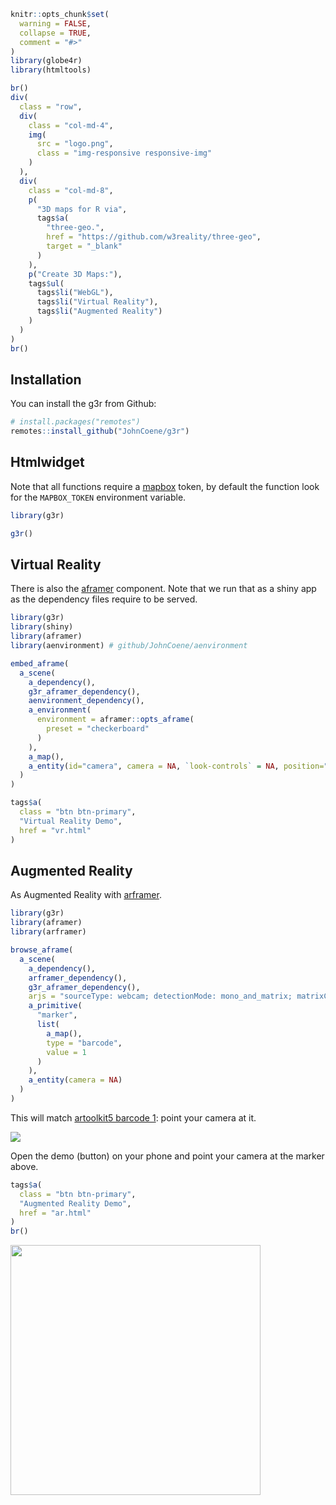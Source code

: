 <!-- badges: start -->
<!-- badges: end -->

```r
knitr::opts_chunk$set(
  warning = FALSE,
  collapse = TRUE,
  comment = "#>"
)
library(globe4r)
library(htmltools)
```

```r
br()
div(
  class = "row",
  div(
    class = "col-md-4",
    img(
      src = "logo.png",
      class = "img-responsive responsive-img"
    )
  ),
  div(
    class = "col-md-8",
    p(
      "3D maps for R via",
      tags$a(
        "three-geo.", 
        href = "https://github.com/w3reality/three-geo", 
        target = "_blank"
      )
    ),
    p("Create 3D Maps:"),
    tags$ul(
      tags$li("WebGL"),
      tags$li("Virtual Reality"),
      tags$li("Augmented Reality")
    )
  )
)
br()
```

## Installation

You can install the g3r from Github:

```r
# install.packages("remotes")
remotes::install_github("JohnCoene/g3r")
```

## Htmlwidget

Note that all functions require a [mapbox](https://www.mapbox.com/) token, by default the function look for the `MAPBOX_TOKEN` environment variable.

```r
library(g3r)

g3r()
```

## Virtual Reality

There is also the [aframer](https://aframer.john-coene.com/) component. Note that we run that as a shiny app as the dependency files require to be served.

```r
library(g3r)
library(shiny)
library(aframer)
library(aenvironment) # github/JohnCoene/aenvironment

embed_aframe(
  a_scene(
    a_dependency(),
    g3r_aframer_dependency(),
    aenvironment_dependency(),
    a_environment(
      environment = aframer::opts_aframe(
        preset = "checkerboard"
      )
    ),
    a_map(),
    a_entity(id="camera", camera = NA, `look-controls` = NA, position="0 1.6 0")
  )
)
```

```r
tags$a(
  class = "btn btn-primary",
  "Virtual Reality Demo",
  href = "vr.html"
)
```

## Augmented Reality

As Augmented Reality with [arframer](https://arframer.john-coene.com/).

```r
library(g3r)
library(aframer)
library(arframer)

browse_aframe(
  a_scene(
    a_dependency(),
    arframer_dependency(),
    g3r_aframer_dependency(),
    arjs = "sourceType: webcam; detectionMode: mono_and_matrix; matrixCodeType: 3x3; debugUIEnabled: false;",
    a_primitive(
      "marker",
      list(
        a_map(),
        type = "barcode",
        value = 1
      )
    ),
    a_entity(camera = NA)
  )
)
```
This will match [artoolkit5 barcode 1](https://raw.githubusercontent.com/artoolkit/artoolkit5/master/doc/patterns/Matrix%20code%203x3%20(72dpi)/1.png): point your camera at it.

![](https://raw.githubusercontent.com/artoolkit/artoolkit5/master/doc/patterns/Matrix%20code%203x3%20(72dpi)/1.png)

Open the demo (button) on your phone and point your camera at the marker above.

```r
tags$a(
  class = "btn btn-primary",
  "Augmented Reality Demo",
  href = "ar.html"
)
br()
```

<img src="./man/figures/ar.jpg" height="400px">

